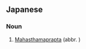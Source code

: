 ==Japanese==
{{ja-kanjitab|勢|至|菩|薩}}

===Noun===
{{ja-noun|せいしぼさつ}}
# {{lb|ja|Buddhism|sort=せいしぼさつ}} [[:w:Mahasthamaprapta|Mahasthamaprapta]] (abbr. {{l|ja|勢至}})